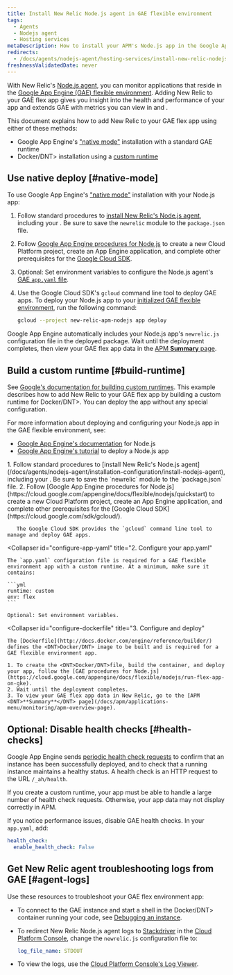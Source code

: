 ```yaml
---
title: Install New Relic Node.js agent in GAE flexible environment
tags:
  - Agents
  - Nodejs agent
  - Hosting services
metaDescription: How to install your APM's Node.js app in the Google App Engine (GAE) flexible environment.
redirects:
  - /docs/agents/nodejs-agent/hosting-services/install-new-relic-nodejs-agent-gae-flexible-environment
freshnessValidatedDate: never
---
```


With New Relic's [Node.js agent](/docs/agents/nodejs-agent/getting-started/introduction-new-relic-nodejs), you can monitor applications that reside in the [Google App Engine (GAE) flexible environment](https://cloud.google.com/appengine/docs/flexible/nodejs/). Adding New Relic to your GAE flex app gives you insight into the health and performance of your app and extends GAE with metrics you can view in [<InlinePopover type="apm" />](/docs/apm/new-relic-apm/getting-started/introduction-new-relic-apm) and [<InlinePopover type="browser" />](/docs/browser/new-relic-browser/getting-started/introduction-new-relic-browser).

This document explains how to add New Relic to your GAE flex app using either of these methods:

* Google App Engine's ["native mode"](/docs/accounts-partnerships/partnerships/google-cloud-platform-gcp/google-app-engine-environment#native-mode) installation with a standard GAE runtime
* <DNT>Docker/DNT> installation using a [custom runtime](https://cloud.google.com/appengine/docs/flexible/custom-runtimes/about-custom-runtimes)

## Use native deploy [#native-mode]

To use Google App Engine's ["native mode"](/docs/accounts-partnerships/partnerships/google-cloud-platform-gcp/google-app-engine-environment#native-mode) installation with your Node.js app:

1. Follow standard procedures to [install New Relic's Node.js agent](/docs/agents/nodejs-agent/installation-configuration/install-nodejs-agent), including your <InlinePopover type="licenseKey" />. Be sure to save the `newrelic` module to the `package.json` file.
2. Follow [Google App Engine procedures for Node.js](https://cloud.google.com/appengine/docs/flexible/nodejs/quickstart) to create a new Cloud Platform project, create an App Engine application, and complete other prerequisites for the [Google Cloud SDK](https://cloud.google.com/sdk/gcloud/).
3. Optional: Set environment variables to configure the Node.js agent's [GAE `app.yaml` file](https://cloud.google.com/appengine/docs/flexible/nodejs/configuring-your-app-with-app-yaml).
4. Use the Google Cloud SDK's `gcloud` command line tool to deploy GAE apps. To deploy your Node.js app to your [initialized GAE flexible environment](https://cloud.google.com/sdk/docs/initializing), run the following command:

   ```bash
   gcloud --project new-relic-apm-nodejs app deploy
   ```

Google App Engine automatically includes your Node.js app's `newrelic.js` configuration file in the deployed package. Wait until the deployment completes, then view your GAE flex app data in the [APM <DNT>**Summary**</DNT> page](/docs/apm/applications-menu/monitoring/apm-overview-page).

## Build a custom runtime [#build-runtime]

See [Google's documentation for building custom runtimes](https://cloud.google.com/appengine/docs/flexible/custom-runtimes/build). This example describes how to add New Relic to your GAE flex app by building a custom runtime for <DNT>Docker/DNT>. You can deploy the app without any special configuration.

For more information about deploying and configuring your Node.js app in the GAE flexible environment, see:

* [Google App Engine's documentation](https://cloud.google.com/appengine/docs/flexible/nodejs/) for Node.js
* [Google App Engine's tutorial](https://cloud.google.com/community/tutorials/run-expressjs-on-google-app-engine) to deploy a Node.js app

<CollapserGroup>
  <Collapser
    id="setup-gae"
    title="1. Set up the GAE project and install dependencies"
  >
    1. Follow standard procedures to [install New Relic's Node.js agent](/docs/agents/nodejs-agent/installation-configuration/install-nodejs-agent), including your <InlinePopover type="licenseKey" />. Be sure to save the `newrelic` module to the `package.json` file.
    2. Follow [Google App Engine procedures for Node.js](https://cloud.google.com/appengine/docs/flexible/nodejs/quickstart) to create a new Cloud Platform project, create an App Engine application, and complete other prerequisites for the [Google Cloud SDK](https://cloud.google.com/sdk/gcloud/).

       The Google Cloud SDK provides the `gcloud` command line tool to manage and deploy GAE apps.
  </Collapser>

  <Collapser
    id="configure-app-yaml"
    title="2. Configure your app.yaml"
  >
    The `app.yaml` configuration file is required for a GAE flexible environment app with a custom runtime. At a minimum, make sure it contains:

    ```yml
    runtime: custom
    env: flex
    ```

    Optional: Set environment variables.
  </Collapser>

  <Collapser
    id="configure-dockerfile"
    title="3. Configure and deploy"
  >
    The [Dockerfile](http://docs.docker.com/engine/reference/builder/) defines the <DNT>Docker/DNT> image to be built and is required for a GAE flexible environment app.

    1. To create the <DNT>Docker/DNT>file, build the container, and deploy your app, follow the [GAE procedures for Node.js](https://cloud.google.com/appengine/docs/flexible/nodejs/run-flex-app-on-gke).
    2. Wait until the deployment completes.
    3. To view your GAE flex app data in New Relic, go to the [APM <DNT>**Summary**</DNT> page](/docs/apm/applications-menu/monitoring/apm-overview-page).
  </Collapser>
</CollapserGroup>

## Optional: Disable health checks [#health-checks]

Google App Engine sends [periodic health check requests](https://cloud.google.com/appengine/docs/flexible/go/configuring-your-app-with-app-yaml#health_checks) to confirm that an instance has been successfully deployed, and to check that a running instance maintains a healthy status. A health check is an HTTP request to the URL `/_ah/health`.

If you create a custom runtime, your app must be able to handle a large number of health check requests. Otherwise, your app data may not display correctly in APM.

If you notice performance issues, disable GAE health checks. In your `app.yaml`, add:

```yml
health_check:
  enable_health_check: False
```

## Get New Relic agent troubleshooting logs from GAE [#agent-logs]

Use these resources to troubleshoot your GAE flex environment app:

* To connect to the GAE instance and start a shell in the <DNT>Docker/DNT> container running your code, see [Debugging an instance](https://cloud.google.com/appengine/docs/flexible/go/debugging-an-instance).
* To redirect New Relic Node.js agent logs to [Stackdriver](http://cloud.google.com/logging/docs/view/logs_viewer_v2) in the [Cloud Platform Console](https://cloud.google.com/compute/docs/console), change the `newrelic.js` configuration file to:

  ```yml
  log_file_name: STDOUT
  ```
* To view the logs, use the [Cloud Platform Console's Log Viewer](https://cloud.google.com/appengine/docs/flexible/php/writing-application-logs).
